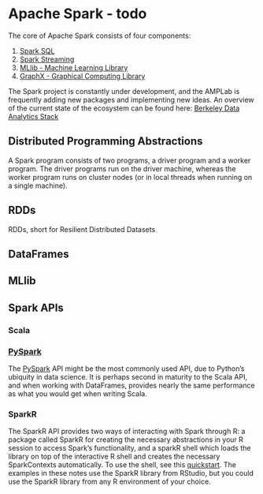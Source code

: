 # Apache Spark - todo

The core of Apache Spark consists of four components:

1. [Spark SQL](http://spark.apache.org/sql/)
2. [Spark Streaming](http://spark.apache.org/streaming/)
3. [MLlib - Machine Learning Library](http://spark.apache.org/mllib/)
4. [GraphX - Graphical Computing Library](http://spark.apache.org/graphx/)

The Spark project is constantly under development, and the AMPLab is frequently adding new packages and implementing new ideas. An overview of the current state of the ecosystem can be found here: [Berkeley Data Analytics Stack](https://amplab.cs.berkeley.edu/software/)

## Distributed Programming Abstractions

A Spark program consists of two programs, a driver program and a worker program. The driver programs run on the driver machine, whereas the worker program runs on cluster nodes (or in local threads when running on a single machine).

## RDDs
RDDs, short for Resilient Distributed Datasets

## DataFrames

## MLlib

## Spark APIs

### Scala

### [PySpark](https://spark.apache.org/docs/latest/api/python/index.html)

The [PySpark](https://spark.apache.org/docs/latest/api/python/index.html) API might be the most commonly used API, due to Python's ubiquity in data science. It is perhaps second in maturity to the Scala API, and when working with DataFrames, provides nearly the same performance as what you would get when writing Scala.

### SparkR

The SparkR API provides two ways of interacting with Spark through R: a package called SparkR for creating the necessary abstractions in your R session to access Spark's functionality, and a sparkR shell which loads the library on top of the interactive R shell and creates the necessary SparkContexts automatically. To use the shell, see this [quickstart](https://github.com/amplab-extras/SparkR-pkg/wiki/SparkR-Quick-Start). The examples in these notes use the SparkR library from RStudio, but you could use the SparkR library from any R environment of your choice.